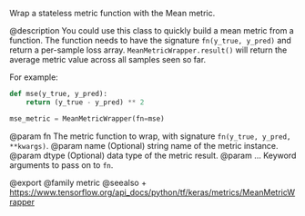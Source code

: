 Wrap a stateless metric function with the Mean metric.

@description
You could use this class to quickly build a mean metric from a function. The
function needs to have the signature `fn(y_true, y_pred)` and return a
per-sample loss array. `MeanMetricWrapper.result()` will return
the average metric value across all samples seen so far.

For example:

```python
def mse(y_true, y_pred):
    return (y_true - y_pred) ** 2

mse_metric = MeanMetricWrapper(fn=mse)
```

@param fn The metric function to wrap, with signature
    `fn(y_true, y_pred, **kwargs)`.
@param name (Optional) string name of the metric instance.
@param dtype (Optional) data type of the metric result.
@param ... Keyword arguments to pass on to `fn`.

@export
@family metric
@seealso
+ <https://www.tensorflow.org/api_docs/python/tf/keras/metrics/MeanMetricWrapper>
